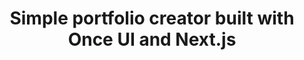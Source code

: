 ---
title: "Simple portfolio creator built with Once UI and Next.js"
publishedAt: "2024-04-08"
images:
  - "https://www.youtube.com/watch?v=kEYatc8pwIw"
---